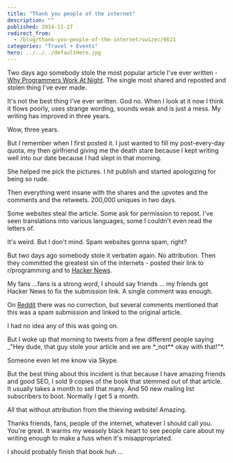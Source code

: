 ```yaml
---
title: "Thank you people of the internet"
description: ""
published: 2014-11-27
redirect_from:
  - /blog/thank-you-people-of-the-internet/swizec/6621
categories: "Travel + Events"
hero: ../../../defaultHero.jpg
---
```


Two days ago somebody stole the most popular article I've ever written - [Why Programmers Work At Night](http://swizec.com/blog/why-programmers-work-at-night/swizec/3198). The single most shared and reposted and stolen thing I've ever made.

It's not the best thing I've ever written. God no. When I look at it now I think it flows poorly, uses strange wording, sounds weak and is just a mess. My writing has improved in three years.

Wow, three years.

But I remember when I first posted it. I just wanted to fill my post-every-day quota, my then girlfriend giving me the death stare because I kept writing well into our date because I had slept in that morning.

She helped me pick the pictures. I hit publish and started apologizing for being so rude.

Then everything went insane with the shares and the upvotes and the comments and the retweets. 200,000 uniques in two days.

Some websites steal the article. Some ask for permission to repost. I've seen translations into various languages, some I couldn't even read the letters of.

It's weird. But I don't mind. Spam websites gonna spam, right?

But two days ago somebody stole it verbatim again. No attribution. Then they committed the greatest sin of the internets - posted their link to r/programming and to [Hacker News](http://news.ycombinator.com/ "Hacker News").

My fans ...fans is a strong word, I should say friends ... my friends got Hacker News to fix the submission link. A single comment was enough.

On [Reddit](http://reddit.com/ "Reddit") there was no correction, but several comments mentioned that this was a spam submission and linked to the original article.

I had no idea any of this was going on.

But I woke up that morning to tweets from a few different people saying \_"Hey dude, that guy stole your article and we are \*\_not\*\* okay with that!"\*.

Someone even let me know via Skype.

But the best thing about this incident is that because I have amazing friends and good SEO, I sold 9 copies of the book that stemmed out of that article. It usually takes a month to sell that many. And 50 new mailing list subscribers to boot. Normally I get 5 a month.

All that without attribution from the thieving website! Amazing.

Thanks friends, fans, people of the internet, whatever I should call you. You're great. It warms my weasely black heart to see people care about my writing enough to make a fuss when it's misappropriated.

I should probably finish that book huh ...
